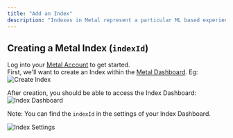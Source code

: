 ```yaml
---
title: "Add an Index"
description: "Indexes in Metal represent a particular ML based experience (eg Video Ranking)."
---
```


## Creating a Metal Index (`indexId`)

Log into your [Metal Account](https://app.getmetal.io/login) to get started.<br />
First, we'll want to create an Index within the [Metal Dashboard](https://app.getmetal.io). Eg:
![Create Index](/images/create-index.png)

After creation, you should be able to access the Index Dashboard:
![Index Dashboard](/images/index-dashboard.png)

Note: You can find the `indexId` in the settings of your Index Dashboard.

![Index Settings](/images/index-settings.png)

